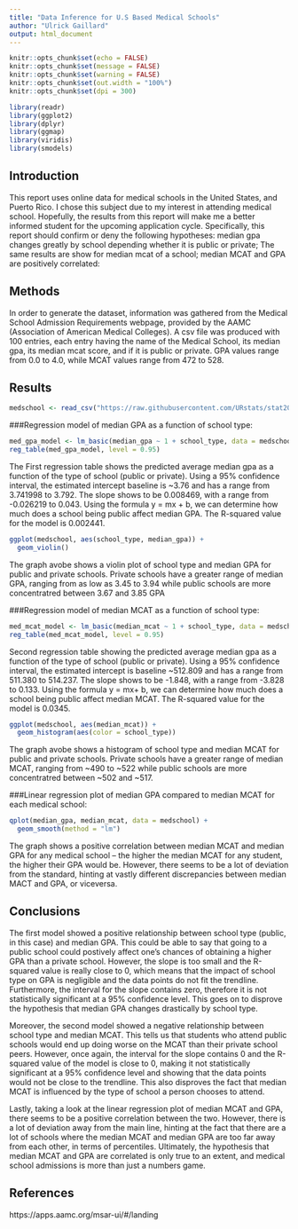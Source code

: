 ---
title: "Data Inference for U.S Based Medical Schools"
author: "Ulrick Gaillard"
output: html_document
---

```{r setup, include=FALSE, message=FALSE, warning=FALSE}
knitr::opts_chunk$set(echo = FALSE)
knitr::opts_chunk$set(message = FALSE)
knitr::opts_chunk$set(warning = FALSE)
knitr::opts_chunk$set(out.width = "100%")
knitr::opts_chunk$set(dpi = 300)

library(readr)
library(ggplot2)
library(dplyr)
library(ggmap)
library(viridis)
library(smodels)
```

## Introduction
This report uses online data for medical schools in the United States, and Puerto Rico. I chose this subject due to my interest in attending medical school. Hopefully, the results from this report will make me a better informed student for the upcoming application cycle. Specifically, this report should confirm or deny the following hypotheses: median gpa changes greatly by school depending whether it is public or private; The same results are show for median mcat of a school; median MCAT and GPA are positively correlated: 

## Methods
In order to generate the dataset, information was gathered from the Medical School Admission Requirements webpage, provided by the AAMC (Association of American Medical Colleges). A csv file was produced with 100 entries, each entry having the name of the Medical School, its median gpa, its median mcat score, and if it is public or private. GPA values range from 0.0 to 4.0, while MCAT values range from 472 to 528.

## Results
```{r}
medschool <- read_csv("https://raw.githubusercontent.com/URstats/stat209-s18-ugaillard/master/medschool.csv")
```

###Regression model of median GPA as a function of school type:
```{r}
med_gpa_model <- lm_basic(median_gpa ~ 1 + school_type, data = medschool)
reg_table(med_gpa_model, level = 0.95)
```

The First regression table shows the predicted average median gpa as a function of the type of school (public or private). Using a 95% confidence interval, the estimated intercept baseline is ~3.76 and has a range from 3.741998 to 3.792. The slope shows to be 0.008469, with a range from -0.026219 to 0.043. Using the formula y = mx + b, we can determine how much does a school being public affect median GPA. The R-squared value for the model is 0.002441.

```{r}
ggplot(medschool, aes(school_type, median_gpa)) +
  geom_violin()
```
The graph avobe shows a violin plot of school type and median GPA for public and private schools. Private schools have a greater range of median GPA, ranging from as low as 3.45 to 3.94 while public schools are more concentratred between 3.67 and 3.85 GPA

###Regression model of median MCAT as a function of school type:

```{r}
med_mcat_model <- lm_basic(median_mcat ~ 1 + school_type, data = medschool)
reg_table(med_mcat_model, level = 0.95)
```

Second regression table showing the predicted average median gpa as a function of the type of school (public or private). Using a 95% confidence interval, the estimated intercept is baseline ~512.809 and has a range from 511.380 to 514.237. The slope shows to be -1.848, with a range from -3.828 to 0.133. Using the formula y = mx+ b, we can determine how much does a school being public affect median MCAT. The R-squared value for the model is 0.0345.

```{r}
ggplot(medschool, aes(median_mcat)) +
  geom_histogram(aes(color = school_type))
```

The graph avobe shows a histogram of school type and median MCAT for public and private schools. Private schools have a greater range of median MCAT, ranging from ~490 to ~522 while public schools are more concentratred between ~502 and ~517.



###Linear regression plot of median GPA compared to median MCAT for each medical school:

```{r}
qplot(median_gpa, median_mcat, data = medschool) + 
  geom_smooth(method = "lm")
```

The graph shows a positive correlation between median MCAT and median GPA for any medical school -- the higher the median MCAT for any student, the higher their GPA would be. However, there seems to be a lot of deviation from the standard, hinting at vastly different discrepancies between median MACT and GPA, or viceversa.

## Conclusions

The first model showed a positive relationship between school type (public, in this case) and median GPA. This could be able to say that going to a public school could postively affect one's chances of obtaining a higher GPA than a private school. However, the slope is too small and the R-squared value is really close to 0, which means that the impact of school type on GPA is negligible and the data points do not fit the trendline. Furthermore, the interval for the slope contains zero, therefore it is not statistically significant at a 95% confidence level. This goes on to disprove the hypothesis that median GPA changes drastically by school type. 

Moreover, the second model showed a negative relationship between school type and median MCAT. This tells us that students who attend public schools would end up doing worse on the MCAT than their private school peers. However, once again, the interval for the slope contains 0 and the R-squared value of the model is close to 0, making it not statistically significant at a 95% confidence level and showing that the data points would not be close to the trendline. This also disproves the fact that median MCAT is influenced by the type of school a person chooses to attend.

Lastly, taking a look at the linear regression plot of median MCAT and GPA, there seems to be a positive correlation between the two. However, there is a lot of deviation away from the main line, hinting at the fact that there are a lot of schools where the median MCAT and median GPA are too far away from each other, in terms of percentiles. Ultimately, the hypothesis that median MCAT and GPA are correlated is only true to an extent, and medical school admissions is more than just a numbers game.

## References

https://apps.aamc.org/msar-ui/#/landing


